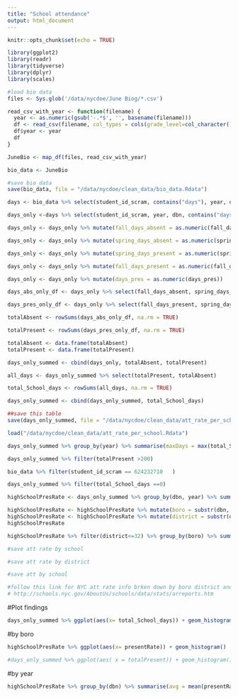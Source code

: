 ```yaml
---
title: "School attendance"
output: html_document
---
```


```r
knitr::opts_chunk$set(echo = TRUE)

library(ggplot2)
library(readr)
library(tidyverse)
library(dplyr)
library(scales)

#load bio data
files <- Sys.glob('/data/nycdoe/June Biog/*.csv')

read_csv_with_year <- function(filename) {
  year <- as.numeric(gsub('-.*$', '', basename(filename)))
  df <- read_csv(filename, col_types = cols(grade_level=col_character(), grade_code=col_character(), admit_code=col_character(), adcode=col_character(),fall_days_present = col_character(), spring_days_present = col_character()))
  df$year <- year
  df
}

JuneBio <- map_df(files, read_csv_with_year)

bio_data <- JuneBio

#save bio data
save(bio_data, file = "/data/nycdoe/clean_data/bio_data.Rdata")
```

```r
days <- bio_data %>% select(student_id_scram, contains("days"), year, dbn) 

days_only <-days %>% select(student_id_scram, year, dbn, contains("days"))

days_only <- days_only %>% mutate(fall_days_absent = as.numeric(fall_days_absent))

days_only <- days_only %>% mutate(spring_days_absent = as.numeric(spring_days_absent))

days_only <- days_only %>% mutate(spring_days_present = as.numeric(spring_days_present))

days_only <- days_only %>% mutate(fall_days_present = as.numeric(fall_days_present))

days_only <- days_only %>% mutate(days_pres = as.numeric(days_pres))

days_abs_only_df <- days_only %>% select(fall_days_absent, spring_days_absent, days_abs)

days_pres_only_df <- days_only %>% select(fall_days_present, spring_days_present, days_pres)

totalAbsent <- rowSums(days_abs_only_df, na.rm = TRUE)

totalPresent <- rowSums(days_pres_only_df, na.rm = TRUE)

totalAbsent <- data.frame(totalAbsent)
totalPresent <- data.frame(totalPresent)

days_only_summed <- cbind(days_only, totalAbsent, totalPresent)

all_days <- days_only_summed %>% select(totalPresent, totalAbsent)

total_School_days <- rowSums(all_days, na.rm = TRUE)

days_only_summed <- cbind(days_only_summed, total_School_days)

##save this table 
save(days_only_summed, file = "/data/nycdoe/clean_data/att_rate_per_school.Rdata")

```


```r

load("/data/nycdoe/clean_data/att_rate_per_school.Rdata")

days_only_summed %>% group_by(year) %>% summarise(maxDays = max(total_School_days))

days_only_summed %>% filter(totalPresent >200)

bio_data %>% filter(student_id_scram == 624232710	)

days_only_summed %>% filter(total_School_days ==0)

highSchoolPresRate <- days_only_summed %>% group_by(dbn, year) %>% summarise(presentRate =mean(totalPresent/total_School_days, na.rm = TRUE))

highSchoolPresRate <- highSchoolPresRate %>% mutate(boro = substr(dbn, 3, 3))
highSchoolPresRate <- highSchoolPresRate %>% mutate(district = substr(dbn, 1, 2))
highSchoolPresRate

highSchoolPresRate %>% filter(district<=32) %>% group_by(boro) %>% summarise(attRate = mean(presentRate, na.rm = TRUE))

#save att rate by school

#save att rate by district

#save att by school

#follow this link for NYC att rate info brken down by boro district and year: Must be opened with IE
# http://schools.nyc.gov/AboutUs/schools/data/stats/arreports.htm

```
#Plot findings
```r
days_only_summed %>% ggplot(aes(x= total_School_days)) + geom_histogram()+ scale_y_continuous(labels = comma, limits = c(NA, 1500000))

```
#by boro
```r
highSchoolPresRate %>% ggplot(aes(x= presentRate)) + geom_histogram()

#days_only_summed %>% ggplot(aes( x = totalPresent)) + geom_histogram()

```
#by year
```r
highSchoolPresRate %>% group_by(dbn) %>% summarise(avg = mean(presentRate, na.rm = TRUE)) %>% ggplot(aes(x = avg)) + geom_histogram()
```



